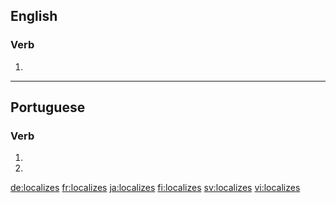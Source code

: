 ==English==

===Verb===
{{head|en}}

# {{en-third-person singular of|localize}}

----

==Portuguese==

===Verb===
{{pt-verb-form}}

# {{conjugation of|localizar||2|s|present|subjunctive|lang=pt}}
# {{conjugation of|localizar||2|s|negative|imperative|lang=pt}}

[[de:localizes]]
[[fr:localizes]]
[[ja:localizes]]
[[fi:localizes]]
[[sv:localizes]]
[[vi:localizes]]
